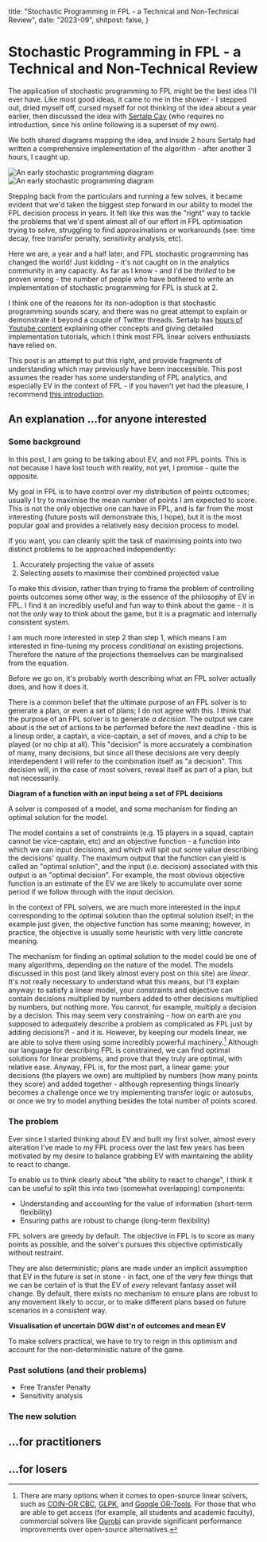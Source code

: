   title: "Stochastic Programming in FPL - a Technical and Non-Technical Review",
  date: "2023-09",
  shitpost: false,
}

# Stochastic Programming in FPL - a Technical and Non-Technical Review

The application of stochastic programming to FPL might be the best idea I'll
ever have. Like most good ideas, it came to me in the shower - I stepped out,
dried myself off, cursed myself for not thinking of the idea about a year
earlier, then discussed the idea with
[Sertalp Çay](https://twitter.com/sertalpbilal) (who requires no introduction,
since his online following is a superset of my own).

We both shared diagrams mapping the idea, and inside 2 hours Sertalp had written
a comprehensive implementation of the algorithm - after another 3 hours, I
caught up.

<div className="my-[1.25em] flex items-center justify-center gap-5">
  <div>
    <Image
      className="object-cover object-top"
      alt="An early stochastic programming diagram"
      src="/images/stochastic-programming-diagram-2.webp"
      height={217}
      width={163}
    />
  </div>
  <div>
    <Image
      className="object-cover object-top"
      alt="An early stochastic programming diagram"
      src="/images/stochastic-programming-diagram-1.webp"
      height={217}
      width={400}
    />
  </div>
</div>

Stepping back from the particulars and running a few solves, it became evident
that we'd taken the biggest step forward in our ability to model the FPL
decision process in years. It felt like this was the "right" way to tackle the
problems that we'd spent almost all of our effort in FPL optimisation trying to
solve, struggling to find approximations or workarounds (see: time decay, free
transfer penalty, sensitivity analysis, etc).

Here we are, a year and a half later, and FPL stochastic programming has changed
the world! Just kidding - it's not caught on in the analytics community in any
capacity. As far as I know - and I'd be _thrilled_ to be proven wrong - the
number of people who have bothered to write an implementation of stochastic
programming for FPL is stuck at 2.

I think one of the reasons for its non-adoption is that stochastic programming
sounds scary, and there was no great attempt to explain or demonstrate it beyond
a couple of Twitter threads. Sertalp has
[hours of Youtube content](https://www.youtube.com/@AlpsCode) explaining other
concepts and giving detailed implementation tutorials, which I think most FPL
linear solvers enthusiasts have relied on.

This post is an attempt to put this right, and provide fragments of
understanding which may previously have been inaccessible. This post assumes the
reader has some understanding of FPL analytics, and especially EV in the context
of FPL - if you haven't yet had the pleasure, I recommend
[this introduction](https://alpscode.com/blog/intro-to-fpl-analytics/).

## An explanation ...for anyone interested

### Some background

In this post, I am going to be talking about EV, and not FPL points. This is not
because I have lost touch with reality, not yet, I promise - quite the opposite.

My goal in FPL is to have control over my distribution of points outcomes;
usually I try to maximise the mean number of points I am expected to score. This
is not the only objective one can have in FPL, and is far from the most
interesting (future posts will demonstrate this, I hope), but it is the most
popular goal and provides a relatively easy decision process to model.

If you want, you can cleanly split the task of maximising points into two
distinct problems to be approached independently:

1. Accurately projecting the value of assets
1. Selecting assets to maximise their combined projected value

To make this division, rather than trying to frame the problem of controlling
points outcomes some other way, is the essence of the philosophy of EV in FPL. I
find it an incredibly useful and fun way to think about the game - it is not the
_only_ way to think about the game, but it is a pragmatic and internally
consistent system.

I am much more interested in step 2 than step 1, which means I am interested in
fine-tuning my process _conditional_ on existing projections. Therefore the
nature of the projections themselves can be marginalised from the equation.

Before we go on, it's probably worth describing what an FPL solver actually
does, and how it does it.

There is a common belief that the ultimate purpose of an FPL solver is to
generate a plan, or even a set of plans; I do not agree with this. I think that
the purpose of an FPL solver is to generate _a decision_. The output we care
about is the set of actions to be performed before the next deadline - this is a
lineup order, a captain, a vice-captain, a set of moves, and a chip to be played
(or no chip at all). This "decision" is more accurately a combination of many,
many decisions, but since all these decisions are very deeply interdependent I
will refer to the combination itself as "a decision". This decision will, in the
case of most solvers, reveal itself as part of a plan, but not necessarily.

**Diagram of a function with an input being a set of FPL decisions**

A solver is composed of a model, and some mechanism for finding an optimal
solution for the model.

The model contains a set of constraints (e.g. 15 players in a squad, captain
cannot be vice-captain, etc) and an objective function - a function into which
we can input decisions, and which will spit out some value describing the
decisions' quality. The maximum output that the function can yield is called an
"optimal solution", and the input (i.e. decision) associated with this output is
an "optimal decision". For example, the most obvious objective function is an
estimate of the EV we are likely to accumulate over some period if we follow
through with the input decision.

In the context of FPL solvers, we are much more interested in the input
corresponding to the optimal solution than the optimal solution itself; in the
example just given, the objective function has some meaning; however, in
practice, the objective is usually some heuristic with very little concrete
meaning.

The mechanism for finding an optimal solution to the model could be one of many
algorithms, depending on the nature of the model. The models discussed in this
post (and likely almost every post on this site) are _linear_. It's not really
necessary to understand what this means, but I'll explain anyway: to satisfy a
linear model, your constraints and objective can contain decisions multiplied by
numbers added to other decisions multiplied by numbers, but nothing more. You
cannot, for example, multiply a decision by a decision. This may seem very
constraining - how on earth are you supposed to adequately describe a problem as
complicated as FPL just by adding decisions?! - and it is. However, by keeping
our models linear, we are able to solve them using some incredibly powerful
machinery.[^1] Although our language for describing FPL is constrained, we can
find optimal solutions for linear problems, and prove that they truly are
optimal, with relative ease. Anyway, FPL is, for the most part, a linear game:
your decisions (the players we own) are multiplied by numbers (how many points
they score) and added together - although representing things linearly becomes a
challenge once we try implementing transfer logic or autosubs, or once we try to
model anything besides the total number of points scored.

### The problem

Ever since I started thinking about EV and built my first solver, almost every
alteration I've made to my FPL process over the last few years has been
motivated by my desire to balance grabbing EV with maintaining the ability to
react to change.

To enable us to think clearly about "the ability to react to change", I think it
can be useful to split this into two (somewhat overlapping) components:

- Understanding and accounting for the value of information (short-term
  flexibility)
- Ensuring paths are robust to change (long-term flexibility)

FPL solvers are greedy by default. The objective in FPL is to score as many
points as possible, and the solver's pursues this objective optimistically
without restraint.

They are also deterministic; plans are made under an implicit assumption that EV
in the future is set in stone - in fact, one of the very few things that we can
be certain of is that the EV of _every_ relevant fantasy asset will change. By
default, there exists no mechanism to ensure plans are robust to any movement
likely to occur, or to make different plans based on future scenarios in a
consistent way.

**Visualisation of uncertain DGW dist'n of outcomes and mean EV**

To make solvers practical, we have to try to reign in this optimism and account
for the non-deterministic nature of the game.

### Past solutions (and their problems)

- Free Transfer Penalty
- Sensitivity analysis

### The new solution

## ...for practitioners

## ...for losers

[^1]:
    There are many options when it comes to open-source linear solvers, such as
    [COIN-OR CBC](https://github.com/coin-or/Cbc),
    [GLPK](https://www.gnu.org/software/glpk/), and
    [Google OR-Tools](https://github.com/google/or-tools). For those that who
    are able to get access (for example, all students and academic faculty),
    commercial solvers like [Gurobi](https://www.gurobi.com/) can provide
    significant performance improvements over open-source alternatives.
